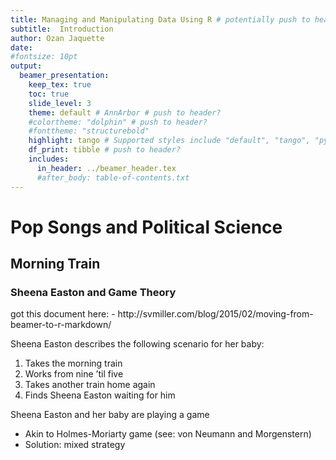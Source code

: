 ```yaml
---
title: Managing and Manipulating Data Using R # potentially push to header
subtitle:  Introduction
author: Ozan Jaquette
date: 
#fontsize: 10pt
output:
  beamer_presentation:
    keep_tex: true
    toc: true
    slide_level: 3
    theme: default # AnnArbor # push to header?
    #colortheme: "dolphin" # push to header?
    #fonttheme: "structurebold"
    highlight: tango # Supported styles include "default", "tango", "pygments", "kate", "monochrome", "espresso", "zenburn", and "haddock" (specify null to prevent syntax highlighting); push to header
    df_print: tibble # push to header?    
    includes:
      in_header: ../beamer_header.tex
      #after_body: table-of-contents.txt 
---
```


# Pop Songs and Political Science
## Morning Train

### Sheena Easton and Game Theory

got this document here:
- http://svmiller.com/blog/2015/02/moving-from-beamer-to-r-markdown/

\medskip Sheena Easton describes the following scenario for her baby:

1. Takes the morning train
2. Works from nine 'til five
3. Takes another train home again
4. Finds Sheena Easton waiting for him

\bigskip Sheena Easton and her baby are playing a game

- Akin to Holmes-Moriarty game (see: von Neumann and Morgenstern)
- Solution: mixed strategy

